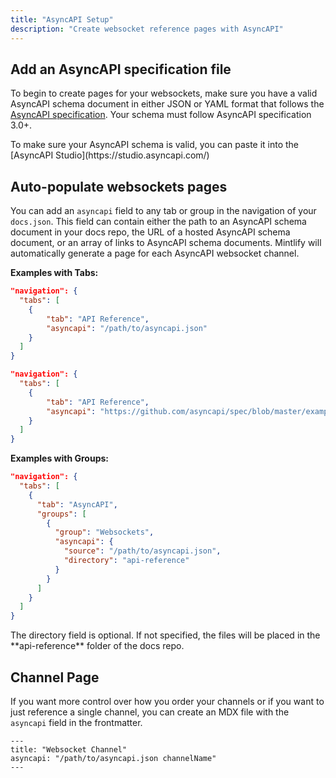 ```yaml
---
title: "AsyncAPI Setup"
description: "Create websocket reference pages with AsyncAPI"
---
```


## Add an AsyncAPI specification file

To begin to create pages for your websockets, make sure you have a valid AsyncAPI schema document in either JSON or YAML format that follows the [AsyncAPI specification](https://www.asyncapi.com/docs/reference/specification/v3.0.0). Your schema must follow AsyncAPI specification 3.0+.

<Tip>
  To make sure your AsyncAPI schema is valid, you can paste it into the
  [AsyncAPI Studio](https://studio.asyncapi.com/)
</Tip>

## Auto-populate websockets pages

You can add an `asyncapi` field to any tab or group in the navigation of your `docs.json`. This field can contain either the path to an AsyncAPI schema document in your docs repo, the URL of a hosted AsyncAPI schema document, or an array of links to AsyncAPI schema documents. Mintlify will automatically generate a page for each AsyncAPI websocket channel.

**Examples with Tabs:**

<CodeGroup>

```json Local File {5}
"navigation": {
  "tabs": [
    {
        "tab": "API Reference",
        "asyncapi": "/path/to/asyncapi.json"
    }
  ]
}

```

```json Remote URL {5}
"navigation": {
  "tabs": [
    {
        "tab": "API Reference",
        "asyncapi": "https://github.com/asyncapi/spec/blob/master/examples/simple-asyncapi.yml"
    }
  ]
}
```

</CodeGroup>

**Examples with Groups:**

```json {8-11}
"navigation": {
  "tabs": [
    {
      "tab": "AsyncAPI",
      "groups": [
        {
          "group": "Websockets",
          "asyncapi": {
            "source": "/path/to/asyncapi.json",
            "directory": "api-reference"
          }
        }
      ]
    }
  ]
}
```

<Note>
  The directory field is optional. If not specified, the files will be placed in
  the **api-reference** folder of the docs repo.
</Note>

## Channel Page

If you want more control over how you order your channels or if you want to just reference a single channel, you can create an MDX file with the `asyncapi` field in the frontmatter.

```mdx
---
title: "Websocket Channel"
asyncapi: "/path/to/asyncapi.json channelName"
---
```
